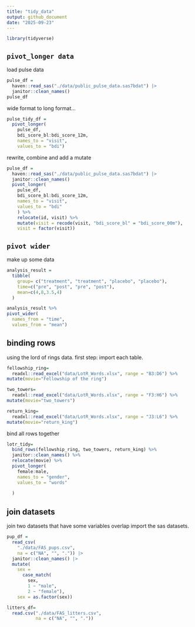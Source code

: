 ```yaml
---
title: "tidy_data"
output: github_document
date: "2025-09-23"
---
```


```r
library(tidyverse)
```

## `pivot_longer data`

load pulse data

```r
pulse_df = 
  haven::read_sas("./data/public_pulse_data.sas7bdat") |>
  janitor::clean_names()
pulse_df
```
wide format to long format...

```r
pulse_tidy_df = 
  pivot_longer(
    pulse_df, 
    bdi_score_bl:bdi_score_12m,
    names_to = "visit", 
    values_to = "bdi")
```

rewrite, combine and add a mutate 
```r
pulse_df = 
  haven::read_sas("./data/public_pulse_data.sas7bdat") |>
  janitor::clean_names()
  pivot_longer(
    pulse_df, 
    bdi_score_bl:bdi_score_12m,
    names_to = "visit", 
    values_to = "bdi"
    ) %>% 
    relocate(id, visit) %>% 
    mutate(visit = recode(visit, "bdi_score_bl" = "bdi_score_00m"),
    visit = factor(visit))
```

## `pivot wider`


make up some data
```r
analysis_result =
  tibble(
    group= c("treatment", "treatment", "placebo", "placebo"),
    time=c("pre", "post", "pre", "post"),
    mean=c(4,8,3.5,4)
  )

analysis_result %>% 
pivot_wider(
  names_from = "time", 
  values_from = "mean")

```


## binding rows

using the lord of rings data.
first step: import each table.

```r
fellowship_ring=
  readxl::read_excel("data/LotR_Words.xlsx", range = "B3:D6") %>% 
mutate(movie="Fellowship of the ring")

two_towers=
  readxl::read_excel("data/LotR_Words.xlsx", range = "F3:H6") %>% 
mutate(movie="two_towers")

return_king=
  readxl::read_excel("data/LotR_Words.xlsx", range = "J3:L6") %>% 
mutate(movie="return_king")
```

bind all rows together

```r
lotr_tidy=
  bind_rows(fellowship_ring, two_towers, return_king) %>% 
  janitor::clean_names() %>% 
  relocate(movie) %>% 
  pivot_longer(
    female:male,
    names_to = "gender",
    values_to = "words"
    
  )
```



## join datasets
join two datasets that have some variables overlap
import the sas datasets.
```r
pup_df = 
  read_csv(
    "./data/FAS_pups.csv",
    na = c("NA", "", ".")) |>
  janitor::clean_names() |>
  mutate(
    sex = 
      case_match(
        sex, 
        1 ~ "male", 
        2 ~ "female"),
    sex = as.factor(sex)) 

litters_df=
  read.csv("./data/FAS_litters.csv",
           na = c("NA", "", ".")) 
  
```








